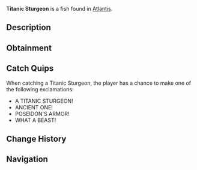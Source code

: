 {{FishInfobox
|image          = Titanic Sturgeon.png
|rarity         = Rare
|sea            = First Sea
|location       = [[Atlantis]]
|sublocation    = 
|sources        = Fishing Rod
|radar_location = 
|xp             = 450
|weather        = 
|time           = Night
|season         = 
|bait           = Seaweed
|base_weight    = 50
|base_value     = 900
|weight_range   = 25
|base_chance    = 12
|base_resil     = 40
}}
'''Titanic Sturgeon''' is a {{Rarity|Rare}} fish found in [[Atlantis]].

== Description ==
{{Description|An ancient species grown to impossible size in Poseidon's domain. Its armored scales could withstand the pressure of the deepest trenches.|Bestiary Entry}}

== Obtainment ==
{{Description|Patrols the deep waters of Poseidon's Pool.|Bestiary Hint}}
{{Fish Availability|
Atlantis/Poseidon Temple
|top_rods      = 
Trident Rod\146071.15\105887.68;
Leviathan's Fang Rod\145624.81\106977.65;
Free Spirit Rod\133608.71\96853.6;
Azure Of Lagoon\111426.97\78947.84;
No-Life Rod\109813.68\81388.14;
Lucky Rod\86327.24\83731.72;
Adventurer's Rod\78126.99\76704.78;
Fischer's Rod\79275.92\77832.79;
Firefly Rod\108498.64\126152.15;
Fast Rod\106067.17\103676.04;
Fungal Rod\90648.38\101415.18;
Candy Cane Rod\72385.01\86101.87;
Challenger's Rod\99398.96\74906;
Seraphic Rod\99287.92\74885.69;
Ethereal Prism Rod\97884.93\74038.34;
Rod Of The Forgotten Fang\97814.03\73756.13;
Zeus Rod\93562.19\69746.65;
Verdant Shear Rod\92760.32\70219.99;
Rod Of The Exalted One\92584.5\67577.94;
Blazebringer Rod\91275.21\66567.65;
Rod Of The Depths\90896.31\67123.61;
Depthseeker Rod\88593.65\66332.25;
Volcanic Rod\88082.13\62722.65;
Avalanche Rod\84946.41\60824.5;
Steady Rod\32271.06\23855.42
|recommended   = Trident Rod
}}

== Catch Quips ==
When catching a Titanic Sturgeon, the player has a chance to make one of the following exclamations:
* A TITANIC STURGEON!
* ANCIENT ONE!
* POSEIDON'S ARMOR!
* WHAT A BEAST!

== Change History ==
{{Change History|{{subst:Current Version}}}}

== Navigation ==
{{Fish Navbox|Atlantis}}